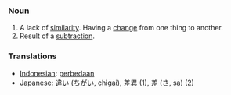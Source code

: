 === Noun ===
#A lack of [[similarity]].  Having a [[change]] from one thing to another.
#Result of a [[subtraction]].

=== Translations ===
*[[Indonesian]]: [[beda|perbedaan]]
*[[Japanese]]: [[違い]] ([[ちがい]], chigai), [[差異]] (1), [[差]] (さ, sa) (2)